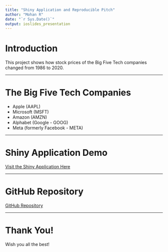 ---
title: "Shiny Application and Reproducible Pitch"
author: "Mohan R"
date: "`r Sys.Date()`"
output: ioslides_presentation
---

# **Introduction**
This project shows how stock prices of the Big Five Tech companies changed from 1986 to 2020.

---

# **The Big Five Tech Companies**
- Apple (AAPL)
- Microsoft (MSFT)
- Amazon (AMZN)
- Alphabet (Google - GOOG)
- Meta (formerly Facebook - META)

---

# **Shiny Application Demo**
[Visit the Shiny Application Here](http://127.0.0.1:5671)

---

# **GitHub Repository**
[GitHub Repository](https://github.com/manu-nani18/Course-Project-Shiny-Application-and-Reproducible-Pitch)

---

# **Thank You!**
Wish you all the best!
